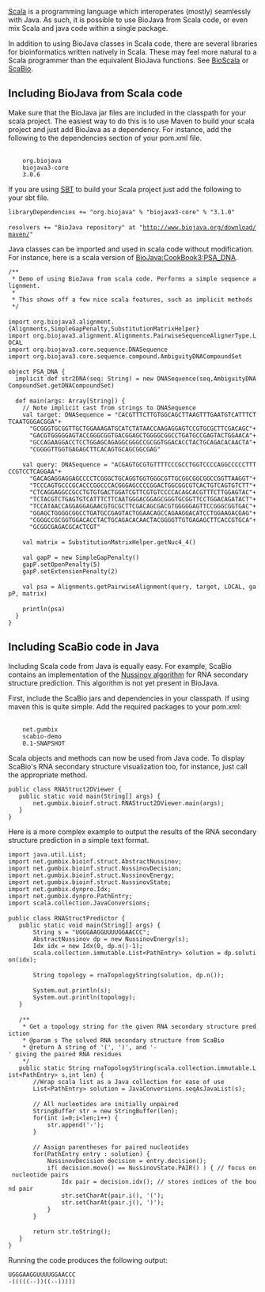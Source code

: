 [http://en.wikipedia.org/wiki/Scala_(programming_language) Scala] is a programming language which interoperates (mostly) seamlessly with Java. As such, it is possible to use BioJava from Scala code, or even mix Scala and java code within a single package.

In addition to using BioJava classes in Scala code, there are several libraries for bioinformatics written natively in Scala. These may feel more natural to a Scala programmer than the equivalent BioJava functions. See [http://sourceforge.net/projects/bioscala/ BioScala] or [http://www.mi.hs-mannheim.de/gumbel/en/forschung/scabio/ ScaBio].

== Including BioJava from Scala code ==

Make sure that the BioJava jar files are included in the classpath for your scala project. The easiest way to do this is to use Maven to build your scala project and just add BioJava as a dependency. For instance, add the following to the dependencies section of your pom.xml file.

 <dependency>
     <groupId>org.biojava</groupId>
     <artifactId>biojava3-core</artifactId>
     <version>3.0.6</version>
 </dependency>

If you are using [http://www.scala-sbt.org/ SBT] to build your Scala project just add the following to your sbt file.

 libraryDependencies += "org.biojava" % "biojava3-core" % "3.1.0"
 
 resolvers += "BioJava repository" at "http://www.biojava.org/download/maven/"

Java classes can be imported and used in scala code without modification. For instance, here is a scala version of [[BioJava:CookBook3:PSA_DNA]].

 /**
  * Demo of using BioJava from scala code. Performs a simple sequence alignment.
  *
  * This shows off a few nice scala features, such as implicit methods
  */
 
 import org.biojava3.alignment.{Alignments,SimpleGapPenalty,SubstitutionMatrixHelper}
 import org.biojava3.alignment.Alignments.PairwiseSequenceAlignerType.LOCAL
 import org.biojava3.core.sequence.DNASequence
 import org.biojava3.core.sequence.compound.AmbiguityDNACompoundSet
 
 object PSA_DNA {
   implicit def str2DNA(seq: String) = new DNASequence(seq,AmbiguityDNACompoundSet.getDNACompoundSet)
 
   def main(args: Array[String]) {
     // Note implicit cast from strings to DNASequence
     val target: DNASequence = "CACGTTTCTTGTGGCAGCTTAAGTTTGAATGTCATTTCTTCAATGGGACGGA"+
       "GCGGGTGCGGTTGCTGGAAAGATGCATCTATAACCAAGAGGAGTCCGTGCGCTTCGACAGC"+
       "GACGTGGGGGAGTACCGGGCGGTGACGGAGCTGGGGCGGCCTGATGCCGAGTACTGGAACA"+
       "GCCAGAAGGACCTCCTGGAGCAGAGGCGGGCCGCGGTGGACACCTACTGCAGACACAACTA"+
       "CGGGGTTGGTGAGAGCTTCACAGTGCAGCGGCGAG"
 
     val query: DNASequence = "ACGAGTGCGTGTTTTCCCGCCTGGTCCCCAGGCCCCCTTTCCGTCCTCAGGAA"+
       "GACAGAGGAGGAGCCCCTCGGGCTGCAGGTGGTGGGCGTTGCGGCGGCGGCCGGTTAAGGT"+
       "TCCCAGTGCCCGCACCCGGCCCACGGGAGCCCCGGACTGGCGGCGTCACTGTCAGTGTCTT"+
       "CTCAGGAGGCCGCCTGTGTGACTGGATCGTTCGTGTCCCCACAGCACGTTTCTTGGAGTAC"+
       "TCTACGTCTGAGTGTCATTTCTTCAATGGGACGGAGCGGGTGCGGTTCCTGGACAGATACT"+
       "TCCATAACCAGGAGGAGAACGTGCGCTTCGACAGCGACGTGGGGGAGTTCCGGGCGGTGAC"+
       "GGAGCTGGGGCGGCCTGATGCCGAGTACTGGAACAGCCAGAAGGACATCCTGGAAGACGAG"+
       "CGGGCCGCGGTGGACACCTACTGCAGACACAACTACGGGGTTGTGAGAGCTTCACCGTGCA"+
       "GCGGCGAGACGCACTCGT"
 
     val matrix = SubstitutionMatrixHelper.getNuc4_4()
 
     val gapP = new SimpleGapPenalty()
     gapP.setOpenPenalty(5)
     gapP.setExtensionPenalty(2)
 
     val psa = Alignments.getPairwiseAlignment(query, target, LOCAL, gapP, matrix)
 
     println(psa)
   }
 }

== Including ScaBio code in Java ==

Including Scala code from Java is equally easy. For example, ScaBio contains an implementation of the [[wp:Nucleic acid structure prediction#Dynamic programming algorithms|Nussinov algorithm]] for RNA secondary structure prediction. This algorithm is not yet present in BioJava.

First, include the ScaBio jars and dependencies in your classpath. If using maven this is quite simple. Add the required packages to your pom.xml:

 <dependency>
     <groupId>net.gumbix</groupId>
     <artifactId>scabio-demo</artifactId>
     <version>0.1-SNAPSHOT</version>
 </dependency>

Scala objects and methods can now be used from Java code. To display ScaBio's RNA secondary structure visualization too, for instance, just call the appropriate method.

 public class RNAStruct2DViewer {
 	public static void main(String[] args) {
 		net.gumbix.bioinf.struct.RNAStruct2DViewer.main(args);
 	}
 }

Here is a more complex example to output the results of the RNA secondary structure prediction in a simple text format.
 
 import java.util.List;
 import net.gumbix.bioinf.struct.AbstractNussinov;
 import net.gumbix.bioinf.struct.NussinovDecision;
 import net.gumbix.bioinf.struct.NussinovEnergy;
 import net.gumbix.bioinf.struct.NussinovState;
 import net.gumbix.dynpro.Idx;
 import net.gumbix.dynpro.PathEntry;
 import scala.collection.JavaConversions;
 
 public class RNAStructPredictor {
 	public static void main(String[] args) {
 		String s = "UGGGAAGGUUUUGGAACCC";
 		AbstractNussinov dp = new NussinovEnergy(s);
 		Idx idx = new Idx(0, dp.n()-1);
 		scala.collection.immutable.List<PathEntry<NussinovDecision>> solution = dp.solution(idx);
 
 		String topology = rnaTopologyString(solution, dp.n());
 
 		System.out.println(s);
 		System.out.println(topology);
 	}
 
 	/**
 	 * Get a topology string for the given RNA secondary structure prediction
 	 * @param s The solved RNA secondary structure from ScaBio
 	 * @return A string of '(', ')', and '-' giving the paired RNA residues
 	 */
 	public static String rnaTopologyString(scala.collection.immutable.List<PathEntry<NussinovDecision>> s,int len) {
 		//Wrap scala list as a Java collection for ease of use
 		List<PathEntry<NussinovDecision>> solution = JavaConversions.seqAsJavaList(s);
 
 		// All nucleotides are initially unpaired
 		StringBuffer str = new StringBuffer(len);
 		for(int i=0;i<len;i++) {
 			str.append('-');
 		}
 
 		// Assign parentheses for paired nucleotides
 		for(PathEntry<NussinovDecision> entry : solution) {
 			NussinovDecision decision = entry.decision();
 			if( decision.move() == NussinovState.PAIR() ) { // focus on nucleotide pairs
 				Idx pair = decision.idx(); // stores indices of the bound pair
 				str.setCharAt(pair.i(), '(');
 				str.setCharAt(pair.j(), ')');
 			}
 		}
 
 		return str.toString();
 	}
 }

Running the code produces the following output:

 UGGGAAGGUUUUGGAACCC
 -(((((--))((--)))))